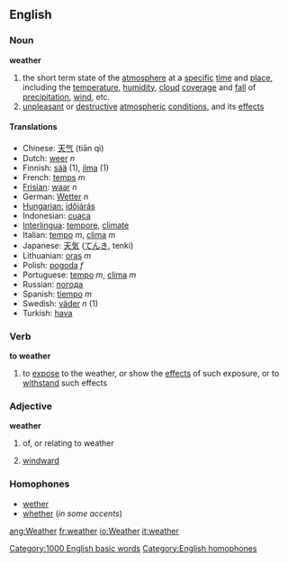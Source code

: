 ==English==
===Noun===
'''weather'''
# the short term state of the [[atmosphere]] at a [[specific]] [[time]] and [[place]], including the [[temperature]], [[humidity]], [[cloud]] [[cover]]age and [[fall]] of [[precipitation]], [[wind]], etc.
# [[unpleasant]] or [[destructive]] [[atmospheric]] [[condition]]s, and its [[effect]]s
====Translations====
*Chinese: [[天气]] (tiān qì)
*Dutch: [[weer]] ''n''
*Finnish: [[sää]] (1), [[ilma]] (1)
*French: [[temps]] ''m''
*[[Frisian]]: [[waar]] ''n''
*German: [[Wetter]] ''n''
*[[:hu:időjárás|Hungarian:]] [[időjárás]]
*Indonesian: [[cuaca]]
*[[Interlingua]]: [[tempore]], [[climate]]
*Italian: [[tempo]] ''m'', [[clima]] ''m''
*Japanese: [[天気]] ([[てんき]], tenki)
*Lithuanian: [[oras]] ''m''
*Polish: [[pogoda]] ''f''
*Portuguese: [[tempo]] ''m'', [[clima]] ''m''
*Russian: [[погода]]
*Spanish: [[tiempo]] ''m''
*Swedish: [[väder]] ''n'' (1)
*Turkish: [[hava]]

===Verb===
'''to weather'''
# to [[expose]] to the weather, or show the [[effect]]s of such exposure, or to [[withstand]] such effects

===Adjective===
'''weather'''
# of, or relating to weather
#{{nautical}} [[windward]]

===Homophones===
*[[wether]]
*[[whether]] (''in some accents'')

[[Category:1000 English basic words]]
[[Category:English homophones]]

[[ang:Weather]]
[[fr:weather]]
[[io:Weather]]
[[it:weather]]